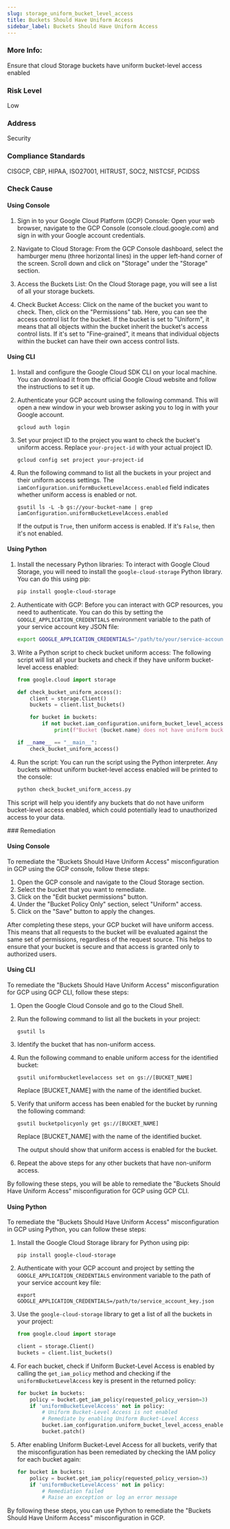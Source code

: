 ```yaml
---
slug: storage_uniform_bucket_level_access
title: Buckets Should Have Uniform Access
sidebar_label: Buckets Should Have Uniform Access
---
```


### More Info:

Ensure that cloud Storage buckets have uniform bucket-level access enabled

### Risk Level

Low

### Address

Security

### Compliance Standards

CISGCP, CBP, HIPAA, ISO27001, HITRUST, SOC2, NISTCSF, PCIDSS


<Tabs><Tab title='Cause'>
### Check Cause

#### Using Console

1. Sign in to your Google Cloud Platform (GCP) Console: Open your web browser, navigate to the GCP Console (console.cloud.google.com) and sign in with your Google account credentials.

2. Navigate to Cloud Storage: From the GCP Console dashboard, select the hamburger menu (three horizontal lines) in the upper left-hand corner of the screen. Scroll down and click on "Storage" under the "Storage" section.

3. Access the Buckets List: On the Cloud Storage page, you will see a list of all your storage buckets. 

4. Check Bucket Access: Click on the name of the bucket you want to check. Then, click on the "Permissions" tab. Here, you can see the access control list for the bucket. If the bucket is set to "Uniform", it means that all objects within the bucket inherit the bucket's access control lists. If it's set to "Fine-grained", it means that individual objects within the bucket can have their own access control lists.

#### Using CLI

1. Install and configure the Google Cloud SDK CLI on your local machine. You can download it from the official Google Cloud website and follow the instructions to set it up.

2. Authenticate your GCP account using the following command. This will open a new window in your web browser asking you to log in with your Google account.
   ```
   gcloud auth login
   ```

3. Set your project ID to the project you want to check the bucket's uniform access. Replace `your-project-id` with your actual project ID.
   ```
   gcloud config set project your-project-id
   ```

4. Run the following command to list all the buckets in your project and their uniform access settings. The `iamConfiguration.uniformBucketLevelAccess.enabled` field indicates whether uniform access is enabled or not.
   ```
   gsutil ls -L -b gs://your-bucket-name | grep iamConfiguration.uniformBucketLevelAccess.enabled
   ```
   If the output is `True`, then uniform access is enabled. If it's `False`, then it's not enabled.

#### Using Python

1. Install the necessary Python libraries: To interact with Google Cloud Storage, you will need to install the `google-cloud-storage` Python library. You can do this using pip:

   ```bash
   pip install google-cloud-storage
   ```

2. Authenticate with GCP: Before you can interact with GCP resources, you need to authenticate. You can do this by setting the `GOOGLE_APPLICATION_CREDENTIALS` environment variable to the path of your service account key JSON file:

   ```bash
   export GOOGLE_APPLICATION_CREDENTIALS="/path/to/your/service-account-file.json"
   ```

3. Write a Python script to check bucket uniform access: The following script will list all your buckets and check if they have uniform bucket-level access enabled:

   ```python
   from google.cloud import storage

   def check_bucket_uniform_access():
       client = storage.Client()
       buckets = client.list_buckets()

       for bucket in buckets:
           if not bucket.iam_configuration.uniform_bucket_level_access.enabled:
               print(f"Bucket {bucket.name} does not have uniform bucket-level access enabled.")

   if __name__ == "__main__":
       check_bucket_uniform_access()
   ```

4. Run the script: You can run the script using the Python interpreter. Any buckets without uniform bucket-level access enabled will be printed to the console:

   ```bash
   python check_bucket_uniform_access.py
   ```

This script will help you identify any buckets that do not have uniform bucket-level access enabled, which could potentially lead to unauthorized access to your data.

</Tab>


<Tab title='Remediation'>
### Remediation

#### Using Console

To remediate the "Buckets Should Have Uniform Access" misconfiguration in GCP using the GCP console, follow these steps:

1. Open the GCP console and navigate to the Cloud Storage section.
2. Select the bucket that you want to remediate.
3. Click on the "Edit bucket permissions" button.
4. Under the "Bucket Policy Only" section, select "Uniform" access.
5. Click on the "Save" button to apply the changes.

After completing these steps, your GCP bucket will have uniform access. This means that all requests to the bucket will be evaluated against the same set of permissions, regardless of the request source. This helps to ensure that your bucket is secure and that access is granted only to authorized users.

#### Using CLI

To remediate the "Buckets Should Have Uniform Access" misconfiguration for GCP using GCP CLI, follow these steps:

1. Open the Google Cloud Console and go to the Cloud Shell.

2. Run the following command to list all the buckets in your project:

   ```
   gsutil ls
   ```

3. Identify the bucket that has non-uniform access.

4. Run the following command to enable uniform access for the identified bucket:

   ```
   gsutil uniformbucketlevelaccess set on gs://[BUCKET_NAME]
   ```

   Replace [BUCKET_NAME] with the name of the identified bucket.

5. Verify that uniform access has been enabled for the bucket by running the following command:

   ```
   gsutil bucketpolicyonly get gs://[BUCKET_NAME]
   ```

   Replace [BUCKET_NAME] with the name of the identified bucket.

   The output should show that uniform access is enabled for the bucket.

6. Repeat the above steps for any other buckets that have non-uniform access.

By following these steps, you will be able to remediate the "Buckets Should Have Uniform Access" misconfiguration for GCP using GCP CLI.

#### Using Python

To remediate the "Buckets Should Have Uniform Access" misconfiguration in GCP using Python, you can follow these steps:

1. Install the Google Cloud Storage library for Python using pip:

   ```
   pip install google-cloud-storage
   ```

2. Authenticate with your GCP account and project by setting the `GOOGLE_APPLICATION_CREDENTIALS` environment variable to the path of your service account key file:

   ```
   export GOOGLE_APPLICATION_CREDENTIALS=/path/to/service_account_key.json
   ```

3. Use the `google-cloud-storage` library to get a list of all the buckets in your project:

   ```python
   from google.cloud import storage

   client = storage.Client()
   buckets = client.list_buckets()
   ```

4. For each bucket, check if Uniform Bucket-Level Access is enabled by calling the `get_iam_policy` method and checking if the `uniformBucketLevelAccess` key is present in the returned policy:

   ```python
   for bucket in buckets:
       policy = bucket.get_iam_policy(requested_policy_version=3)
       if 'uniformBucketLevelAccess' not in policy:
           # Uniform Bucket-Level Access is not enabled
           # Remediate by enabling Uniform Bucket-Level Access
           bucket.iam_configuration.uniform_bucket_level_access_enabled = True
           bucket.patch()
   ```

5. After enabling Uniform Bucket-Level Access for all buckets, verify that the misconfiguration has been remediated by checking the IAM policy for each bucket again:

   ```python
   for bucket in buckets:
       policy = bucket.get_iam_policy(requested_policy_version=3)
       if 'uniformBucketLevelAccess' not in policy:
           # Remediation failed
           # Raise an exception or log an error message
   ```

By following these steps, you can use Python to remediate the "Buckets Should Have Uniform Access" misconfiguration in GCP.




</Tab>
</Tabs>